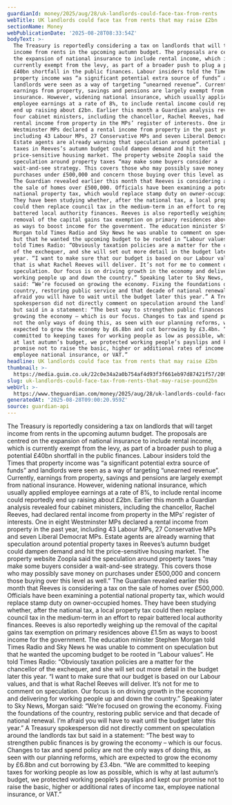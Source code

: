 ```yaml
---
guardianId: money/2025/aug/28/uk-landlords-could-face-tax-from-rents
webTitle: UK landlords could face tax from rents that may raise £2bn
sectionName: Money
webPublicationDate: '2025-08-28T08:33:54Z'
bodyText: >-
  The Treasury is reportedly considering a tax on landlords that will target
  income from rents in the upcoming autumn budget. The proposals are centred on
  the expansion of national insurance to include rental income, which is
  currently exempt from the levy, as part of a broader push to plug a potential
  £40bn shortfall in the public finances. Labour insiders told the Times that
  property income was “a significant potential extra source of funds” and
  landlords were seen as a way of targeting “unearned revenue”. Currently,
  earnings from property, savings and pensions are largely exempt from national
  insurance. However, widening national insurance, which usually applied
  employee earnings at a rate of 8%, to include rental income could reportedly
  end up raising about £2bn. Earlier this month a Guardian analysis revealed
  four cabinet ministers, including the chancellor, Rachel Reeves, had declared
  rental income from property in the MPs’ register of interests. One in eight
  Westminster MPs declared a rental income from property in the past year,
  including 43 Labour MPs, 27 Conservative MPs and seven Liberal Democrat MPs.
  Estate agents are already warning that speculation around potential property
  taxes in Reeves’s autumn budget could dampen demand and hit the
  price-sensitive housing market. The property website Zoopla said the
  speculation around property taxes “may make some buyers consider a
  wait-and-see strategy. This covers those who may possibly save money on
  purchases under £500,000 and concern those buying over this level as well.”
  The Guardian revealed earlier this month that Reeves is considering a tax on
  the sale of homes over £500,000. Officials have been examining a potential
  national property tax, which would replace stamp duty on owner-occupied homes.
  They have been studying whether, after the national tax, a local property tax
  could then replace council tax in the medium-term in an effort to repair
  battered local authority finances. Reeves is also reportedly weighing up the
  removal of the capital gains tax exemption on primary residences above £1.5m
  as ways to boost income for the government. The education minister Stephen
  Morgan told Times Radio and Sky News he was unable to comment on speculation
  but that he wanted the upcoming budget to be rooted in “Labour values”. He
  told Times Radio: “Obviously taxation policies are a matter for the chancellor
  of the exchequer, and she will set out more detail in the budget later this
  year. “I want to make sure that our budget is based on our Labour values, and
  that is what Rachel Reeves will deliver. It’s not for me to comment on
  speculation. Our focus is on driving growth in the economy and delivering for
  working people up and down the country.” Speaking later to Sky News, Morgan
  said: “We’re focused on growing the economy. Fixing the foundations of the
  country, restoring public service and that decade of national renewal. I’m
  afraid you will have to wait until the budget later this year.” A Treasury
  spokesperson did not directly comment on speculation around the landlords tax
  but said in a statement: “The best way to strengthen public finances is by
  growing the economy – which is our focus. Changes to tax and spend policy are
  not the only ways of doing this, as seen with our planning reforms, which are
  expected to grow the economy by £6.8bn and cut borrowing by £3.4bn. “We are
  committed to keeping taxes for working people as low as possible, which is why
  at last autumn’s budget, we protected working people’s payslips and kept our
  promise not to raise the basic, higher or additional rates of income tax,
  employee national insurance, or VAT.”
headline: UK landlords could face tax from rents that may raise £2bn
thumbnail: >-
  https://media.guim.co.uk/22c0e34a2a0b754af4d93f3f661eb97d87421f57/209_0_4079_3264/500.jpg
slug: uk-landlords-could-face-tax-from-rents-that-may-raise-pound2bn
webUrl: >-
  https://www.theguardian.com/money/2025/aug/28/uk-landlords-could-face-tax-from-rents
generatedAt: '2025-08-28T09:00:20.959Z'
source: guardian-api
---
```

The Treasury is reportedly considering a tax on landlords that will target income from rents in the upcoming autumn budget. The proposals are centred on the expansion of national insurance to include rental income, which is currently exempt from the levy, as part of a broader push to plug a potential £40bn shortfall in the public finances. Labour insiders told the Times that property income was “a significant potential extra source of funds” and landlords were seen as a way of targeting “unearned revenue”. Currently, earnings from property, savings and pensions are largely exempt from national insurance. However, widening national insurance, which usually applied employee earnings at a rate of 8%, to include rental income could reportedly end up raising about £2bn. Earlier this month a Guardian analysis revealed four cabinet ministers, including the chancellor, Rachel Reeves, had declared rental income from property in the MPs’ register of interests. One in eight Westminster MPs declared a rental income from property in the past year, including 43 Labour MPs, 27 Conservative MPs and seven Liberal Democrat MPs. Estate agents are already warning that speculation around potential property taxes in Reeves’s autumn budget could dampen demand and hit the price-sensitive housing market. The property website Zoopla said the speculation around property taxes “may make some buyers consider a wait-and-see strategy. This covers those who may possibly save money on purchases under £500,000 and concern those buying over this level as well.” The Guardian revealed earlier this month that Reeves is considering a tax on the sale of homes over £500,000. Officials have been examining a potential national property tax, which would replace stamp duty on owner-occupied homes. They have been studying whether, after the national tax, a local property tax could then replace council tax in the medium-term in an effort to repair battered local authority finances. Reeves is also reportedly weighing up the removal of the capital gains tax exemption on primary residences above £1.5m as ways to boost income for the government. The education minister Stephen Morgan told Times Radio and Sky News he was unable to comment on speculation but that he wanted the upcoming budget to be rooted in “Labour values”. He told Times Radio: “Obviously taxation policies are a matter for the chancellor of the exchequer, and she will set out more detail in the budget later this year. “I want to make sure that our budget is based on our Labour values, and that is what Rachel Reeves will deliver. It’s not for me to comment on speculation. Our focus is on driving growth in the economy and delivering for working people up and down the country.” Speaking later to Sky News, Morgan said: “We’re focused on growing the economy. Fixing the foundations of the country, restoring public service and that decade of national renewal. I’m afraid you will have to wait until the budget later this year.” A Treasury spokesperson did not directly comment on speculation around the landlords tax but said in a statement: “The best way to strengthen public finances is by growing the economy – which is our focus. Changes to tax and spend policy are not the only ways of doing this, as seen with our planning reforms, which are expected to grow the economy by £6.8bn and cut borrowing by £3.4bn. “We are committed to keeping taxes for working people as low as possible, which is why at last autumn’s budget, we protected working people’s payslips and kept our promise not to raise the basic, higher or additional rates of income tax, employee national insurance, or VAT.”

